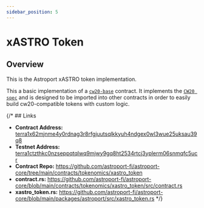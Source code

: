 ```yaml
---
sidebar_position: 5
---
```


# xASTRO Token

## Overview

This is the Astroport xASTRO token implementation.

This a basic implementation of a [`cw20-base`](https://github.com/CosmWasm/cw-plus/tree/main/contracts/cw20-base) contract. It implements the [`CW20 spec`](https://github.com/CosmWasm/cw-plus/tree/main/packages/cw20) and is designed to be imported into other contracts in order to easily build cw20-compatible tokens with custom logic.

{/* ## Links

- **Contract Address:** [terra1x62mjnme4y0rdnag3r8rfgjuutsqlkkyuh4ndgex0wl3wue25uksau39q8](https://terrasco.pe/mainnet/address/terra1x62mjnme4y0rdnag3r8rfgjuutsqlkkyuh4ndgex0wl3wue25uksau39q8)
- **Testnet Address:** [terra1ctzthkc0nzseppqtqlwq9mjwy9gq8ht2534rtcj3yplerm06snmqfc5ucr](https://finder.terra.money/testnet/address/terra1ctzthkc0nzseppqtqlwq9mjwy9gq8ht2534rtcj3yplerm06snmqfc5ucr)
- **Contract Repo:** https://github.com/astroport-fi/astroport-core/tree/main/contracts/tokenomics/xastro_token
- **contract.rs:** https://github.com/astroport-fi/astroport-core/blob/main/contracts/tokenomics/xastro_token/src/contract.rs
- **xastro_token.rs:** https://github.com/astroport-fi/astroport-core/blob/main/packages/astroport/src/xastro_token.rs */}

